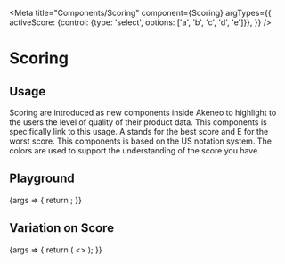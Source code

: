 
<Meta
  title="Components/Scoring"
  component={Scoring}
  argTypes={{
    activeScore: {control: {type: 'select', options: ['a', 'b', 'c', 'd', 'e']}},
  }}
/>

# Scoring

## Usage

Scoring are introduced as new components inside Akeneo to highlight to the users the level of quality of their product data. This components is specifically link to this usage. A stands for the best score and E for the worst score. This components is based on the US notation system. The colors are used to support the understanding of the score you have.

## Playground

<Canvas>
  <Story name="Standard">
    {args => {
      return <Scoring {...args} />;
    }}
  </Story>
</Canvas>

<ArgsTable story="Standard" />

## Variation on Score

<Canvas>
  <Story name="Score">
    {args => {
      return (
        <>
          <Scoring {...args} activeScore="a" />
          <Scoring {...args} activeScore="b" />
          <Scoring {...args} activeScore="c" />
          <Scoring {...args} activeScore="d" />
          <Scoring {...args} activeScore="e" />
        </>
      );
    }}
  </Story>
</Canvas>
